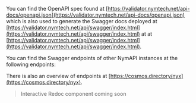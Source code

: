 
You can find the OpenAPI spec found at [https://validator.nymtech.net/api-docs/openapi.json](https://validator.nymtech.net/api-docs/openapi.json) which is also used to generate the Swagger docs deployed at [https://validator.nymtech.net/api/swagger/index.html](https://validator.nymtech.net/api/swagger/index.html) at at [https://validator.nymtech.net/api/swagger/index.html](https://validator.nymtech.net/api/swagger/index.html).

You can find the Swagger endpoints of other NymAPI instances at the following endpoints:
<APITable endpoint="https://api.nymtech.net/cosmwasm/wasm/v1/contract/n19604yflqggs9mk2z26mqygq43q2kr3n932egxx630svywd5mpxjsztfpvx/smart/eyJnZXRfY3VycmVudF9kZWFsZXJzIjogeyJsaW1pdCI6IDMwfX0=" />

There is also an overview of endpoints at [https://cosmos.directory/nyx](https://cosmos.directory/nyx).

> Interactive Redoc component coming soon
